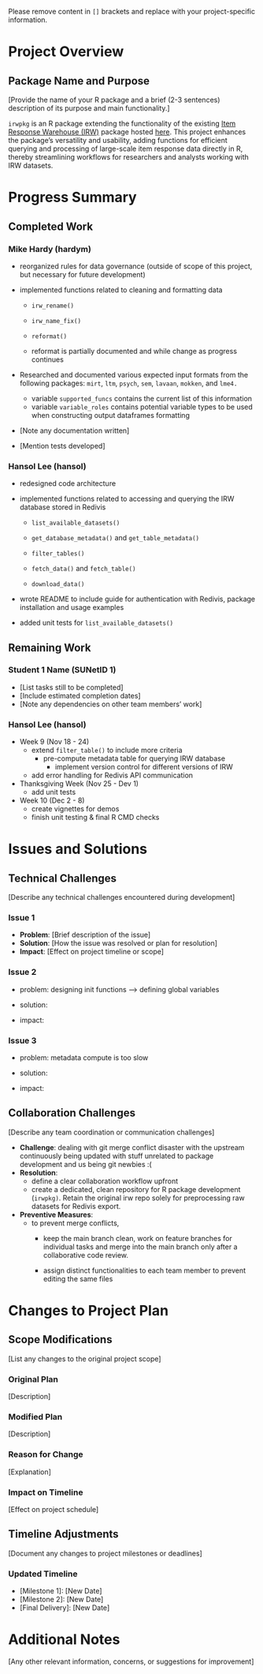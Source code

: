 ::: callout-note
Please remove content in `[]` brackets and replace with your project-specific information.
:::

# Project Overview

## Package Name and Purpose

\[Provide the name of your R package and a brief (2-3 sentences) description of its purpose and main functionality.\]

`irwpkg` is an R package extending the functionality of the existing [Item Response Warehouse (IRW)](https://datapages.github.io/irw/) package hosted [here](https://github.com/ben-domingue/irw). This project enhances the package’s versatility and usability, adding functions for efficient querying and processing of large-scale item response data directly in R, thereby streamlining workflows for researchers and analysts working with IRW datasets.

# Progress Summary

## Completed Work

### Mike Hardy (hardym)

-   reorganized rules for data governance (outside of scope of this project, but necessary for future development)
-   implemented functions related to cleaning and formatting data

    -   `irw_rename()`

    -   `irw_name_fix()`

    -   `reformat()`
    
    -   reformat is partially documented and while change as progress continues
    
-   Researched and documented various expected input formats from the following packages: `mirt`, `ltm`, `psych`, `sem`, `lavaan`, `mokken`, and `lme4.`
    -   variable `supported_funcs` contains the current list of this information
    -  variable `variable_roles` contains potential variable types to be used when constructing output dataframes formatting
-   \[Note any documentation written\]
-   \[Mention tests developed\]

### Hansol Lee (hansol)

-   redesigned code architecture

-   implemented functions related to accessing and querying the IRW database stored in Redivis

    -   `list_available_datasets()`

    -   `get_database_metadata()` and `get_table_metadata()`

    -   `filter_tables()`

    -   `fetch_data()` and `fetch_table()`

    -   `download_data()`

-   wrote README to include guide for authentication with Redivis, package installation and usage examples

-   added unit tests for `list_available_datasets()`

## Remaining Work

### Student 1 Name (SUNetID 1)

-   \[List tasks still to be completed\]
-   \[Include estimated completion dates\]
-   \[Note any dependencies on other team members' work\]

### Hansol Lee (hansol)

-   Week 9 (Nov 18 - 24)
    -   extend `filter_table()` to include more criteria
        -   pre-compute metadata table for querying IRW database
            -   implement version control for different versions of IRW
    -   add error handling for Redivis API communication
-   Thanksgiving Week (Nov 25 - Dev 1)
    -   add unit tests
-   Week 10 (Dec 2 - 8)
    -   create vignettes for demos
    -   finish unit testing & final R CMD checks

# Issues and Solutions

## Technical Challenges

\[Describe any technical challenges encountered during development\]

### Issue 1

-   **Problem**: \[Brief description of the issue\]
-   **Solution**: \[How the issue was resolved or plan for resolution\]
-   **Impact**: \[Effect on project timeline or scope\]

### Issue 2

-   problem: designing init functions –\> defining global variables

-   solution:

-   impact:

### Issue 3

-   problem: metadata compute is too slow

-   solution:

-   impact:

## Collaboration Challenges

\[Describe any team coordination or communication challenges\]

-   **Challenge**: dealing with git merge conflict disaster with the upstream continuously being updated with stuff unrelated to package development and us being git newbies :(
-   **Resolution**:
    -   define a clear collaboration workflow upfront
    -   create a dedicated, clean repository for R package development (`irwpkg)`. Retain the original irw repo solely for preprocessing raw datasets for Redivis export.
-   **Preventive Measures**:
    -   to prevent merge conflicts,
        -   keep the main branch clean, work on feature branches for individual tasks and merge into the main branch only after a collaborative code review.

        -   assign distinct functionalities to each team member to prevent editing the same files

# Changes to Project Plan

## Scope Modifications

\[List any changes to the original project scope\]

### Original Plan

\[Description\]

### Modified Plan

\[Description\]

### Reason for Change

\[Explanation\]

### Impact on Timeline

\[Effect on project schedule\]

## Timeline Adjustments

\[Document any changes to project milestones or deadlines\]

### Updated Timeline

-   \[Milestone 1\]: \[New Date\]
-   \[Milestone 2\]: \[New Date\]
-   \[Final Delivery\]: \[New Date\]

# Additional Notes

\[Any other relevant information, concerns, or suggestions for improvement\]
